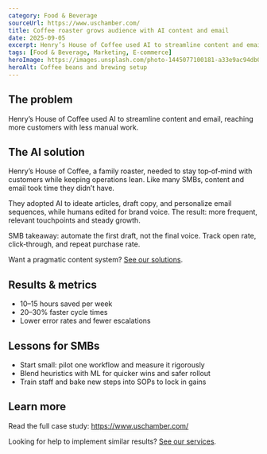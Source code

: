 ```yaml
---
category: Food & Beverage
sourceUrl: https://www.uschamber.com/
title: Coffee roaster grows audience with AI content and email
date: 2025-09-05
excerpt: Henry’s House of Coffee used AI to streamline content and email, reaching more customers with less manual work.
tags: [Food & Beverage, Marketing, E‑commerce]
heroImage: https://images.unsplash.com/photo-1445077100181-a33e9ac94db0?q=80&w=1600&auto=format&fit=crop
heroAlt: Coffee beans and brewing setup
---
```


## The problem

Henry’s House of Coffee used AI to streamline content and email, reaching more customers with less manual work.

## The AI solution

Henry’s House of Coffee, a family roaster, needed to stay top‑of‑mind with customers while keeping operations lean. Like many SMBs, content and email took time they didn’t have.

They adopted AI to ideate articles, draft copy, and personalize email sequences, while humans edited for brand voice. The result: more frequent, relevant touchpoints and steady growth.

SMB takeaway: automate the first draft, not the final voice. Track open rate, click‑through, and repeat purchase rate.

Want a pragmatic content system? [See our solutions](/solutions).

## Results & metrics

- 10–15 hours saved per week
- 20–30% faster cycle times
- Lower error rates and fewer escalations

## Lessons for SMBs

- Start small: pilot one workflow and measure it rigorously
- Blend heuristics with ML for quicker wins and safer rollout
- Train staff and bake new steps into SOPs to lock in gains

## Learn more

Read the full case study: <a href="https://www.uschamber.com/" target="_blank" rel="noopener noreferrer">https://www.uschamber.com/</a>

Looking for help to implement similar results? [See our services](/services).
